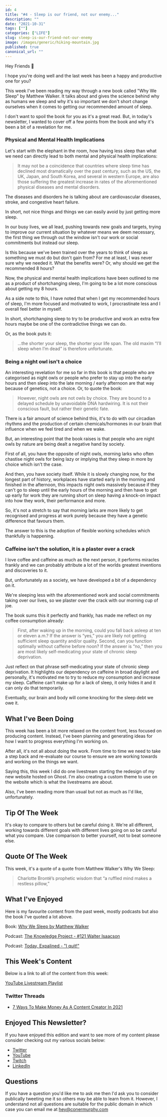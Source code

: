 ```yaml
---
id: 4
title: "#4 - Sleep is our friend, not our enemy..."
description: ""
date: "2021-10-31"
tags: [""]
categories: ["LIFE"]
slug: sleep-is-our-friend-not-our-enemy
image: /images/generic/hiking-mountain.jpg
published: true
canonical_url: ""
---
```


Hey Friends 👋

I hope you're doing well and the last week has been a happy and productive one for you?

This week I've been reading my way through a new book called "Why We Sleep" by Matthew Walker. It talks about and gives the science behind why as humans we sleep and why it's so important we don't short change ourselves when it comes to getting our recommended amount of sleep.

I don't want to spoil the book for you as it's a great read. But, in today's newsletter, I wanted to cover off a few points from the book and why it's been a bit of a revelation for me.

### Physical and Mental Health Implications

Let's start with the elephant in the room, how having less sleep than what we need can directly lead to both mental and physical health implications:

> It may not be a coincidence that countries where sleep time has declined most dramatically over the past century, such as the US, the UK, Japan, and South Korea, and several in western Europe, are also those suffering the greatest increase in rates of the aforementioned physical diseases and mental disorders.

The diseases and disorders he is talking about are cardiovascular diseases, stroke, and congestive heart failure.

In short, not nice things and things we can easily avoid by just getting more sleep.

In our busy lives, we all lead, pushing towards new goals and targets, trying to improve our current situation by whatever means we deem necessary, the first thing we through out the window isn't our work or social commitments but instead our sleep.

Is this because we've been trained over the years to think of sleep as something we must do but don't gain from? For me at least, I was never sure why we needed it. What the benefits were? Or, why should we get the recommended 8 hours?

Now, the physical and mental health implications have been outlined to me as a product of shortchanging sleep, I'm going to be a lot more conscious about getting my 8 hours.

As a side note to this, I have noted that when I get my recommended hours of sleep, I'm more focused and motivated to work, I procrastinate less and I overall feel better in myself.

In short, shortchanging sleep to try to be productive and work an extra few hours maybe be one of the contradictive things we can do.

Or, as the book puts it:

> ...the shorter your sleep, the shorter your life span. The old maxim “I’ll sleep when I’m dead” is therefore unfortunate.

### Being a night owl isn't a choice

An interesting revelation for me so far in this book is that people who are categorised as night owls or people who prefer to stay up into the early hours and then sleep into the late morning / early afternoon are that way because of genetics, not a choice. Or, to quote the book:

> However, night owls are not owls by choice. They are bound to a delayed schedule by unavoidable DNA hardwiring. It is not their conscious fault, but rather their genetic fate.

There is a fair amount of science behind this, it's to do with our circadian rhythms and the production of certain chemicals/hormones in our brain that influence when we feel tired and when we wake.

But, an interesting point that the book raises is that people who are night owls by nature are being dealt a negative hand by society.

First of all, you have the opposite of night owls, morning larks who often chastise night owls for being lazy or implying that they sleep in more by choice which isn't the case.

And then, you have society itself. While it is slowly changing now, for the longest part of history, workplaces have started early in the morning and finished in the afternoon, this impacts night owls massively because if they can't go to sleep until the early hours of the morning and then have to get up early for work they are running short on sleep having a knock-on impact into how they work, their performance and more.

So, it's not a stretch to say that morning larks are more likely to get recognised and progress at work purely because they have a genetic difference that favours them.

The answer to this is the adoption of flexible working schedules which thankfully is happening.

### Caffeine isn't the solution, it is a plaster over a crack

I love coffee and caffeine as much as the next person, it performs miracles frankly and we can probably attribute a lot of the worlds greatest inventions and discoveries to it.

But, unfortunately as a society, we have developed a bit of a dependency on it.

We're sleeping less with the aforementioned work and social commitments taking over our lives, so we plaster over the crack with our morning cup of joe.

The book sums this it perfectly and frankly, has made me reflect on my coffee consumption already:

> First, after waking up in the morning, could you fall back asleep at ten or eleven a.m.? If the answer is “yes,” you are likely not getting sufficient sleep quantity and/or quality. Second, can you function optimally without caffeine before noon? If the answer is “no,” then you are most likely self-medicating your state of chronic sleep deprivation.

Just reflect on that phrase self-medicating your state of chronic sleep deprivation. It highlights our dependency on caffeine in broad daylight and personally, it's motivated me to try to reduce my consumption and increase my sleep. Caffeine can't make up for a lack of sleep, it only hides it and it can only do that temporarily.

Eventually, our brain and body will come knocking for the sleep debt we owe it.

## What I've Been Doing

This week has been a bit more relaxed on the content front, less focused on producing content. Instead, I've been planning and generating ideas for how I want to progress everything I'm working on.

After all, it's not all about doing the work. From time to time we need to take a step back and re-evaluate our course to ensure we are working towards and working on the things we want.

Saying this, this week I did do one livestream starting the redesign of my new website hosted on Ghost. I'm also creating a custom theme to use on the website which is what the livestreams are about.

Also, I've been reading more than usual but not as much as I'd like, unfortunately.

## Tip Of The Week

It's okay to compare to others but be careful doing it. We're all different, working towards different goals with different lives going on so be careful what you compare. Use comparison to better yourself, not to beat someone else.

## Quote Of The Week

This week, it's a quote of a quote from Matthew Walker's Why We Sleep:

> Charlotte Brontë’s prophetic wisdom that “a ruffled mind makes a restless pillow,”

## What I've Enjoyed

Here is my favourite content from the past week, mostly podcasts but also the book I've quoted a lot above.

Book: [Why We Sleep by Matthew Walker](https://www.amazon.co.uk/Why-We-Sleep-Science-Dreams/dp/B077XKJ3XJ/ref=sr_1_1?crid=24VJ20ALG98IR&dchild=1&keywords=why+we+sleep&qid=1635709219&qsid=257-7994513-8363036&sprefix=why+we+sleep%2Caps%2C63&sr=8-1&sres=0141983760%2CB09HP82Y2J%2C0349428166%2C1717939015%2CB08WSHFBF9%2CB095GQGC1X%2CB07VB5W8V6%2C1398503703%2C1509836276%2CB08TQCY5JJ%2C0008353743%2C1899398422%2C0241289122%2C0241984432%2C1786379694%2C1787332349&srpt=ABIS_BOOK)

Podcast: [The Knowledge Project - #121 Walter Isaacson](https://open.spotify.com/episode/1jX8h5HEjyueA8byToOMQ6?si=a710837d3ac44aba)

Podcast: [Today, Expalined - "I quit!"](https://open.spotify.com/episode/5SHeATpCLQ17XPj14037xy?si=be5a96e9d7ef45f9)

## This Week's Content

Below is a link to all of the content from this week:

[YouTube Livestream Playlist](https://www.youtube.com/playlist?list=PLRbCPnFLHeCDCrTYhu2uRifr7TgdMnb4P)

### Twitter Threads

- [7 Ways To Make Money As A Content Creator In 2021](https://twitter.com/MrConerMurphy/status/1453058290393534473)

## Enjoyed This Newsletter?

If you have enjoyed this edition and want to see more of my content please consider checking out my various socials below:

- [Twitter](https://twitter.com/MrConerMurphy/)
- [YouTube](https://www.youtube.com/channel/UCKbxBnz1xuyGAPMCOZQRdVw)
- [Twitch](https://www.twitch.tv/conermurphy)
- [LinkedIn](https://www.linkedin.com/in/coner-murphy/)

## Questions

If you have a question you'd like me to ask me then I'd ask you to consider publically tweeting me it so others may be able to learn from it. However, I understand not all questions are suitable for the public domain in which case you can email me at [hey@conermurphy.com](mailto:hey@conermurphy.com)
